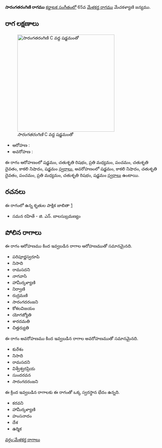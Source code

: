 {{Infobox ragam
	| name          	= సారంగతరంగిణి
	| synonym	    	= 
	| mela          	= 
	| chakra        	= 
	| janaka        	= 
	| type          	= షడవ
	| arohanam      	= {{svaraC|S|R2|M2|P|D2|N3|S'}} 
	| avarohanam    	= {{svaraC|S'|N3|D2|P|M2|R2|S}}
	| jeeva         	=
	| chhaya        	=
	| nyasa         	=
	| vishesha      	= 
	| equivalent  		= 
}}
{{కర్ణాటక సంగీత రాగాలు}}
'''సారంగతరంగిణి రాగము''' [[కర్ణాటక సంగీతం]]లో 65వ [[మేళకర్త రాగము]] మేచకళ్యాణి జన్యము. 


==రాగ లక్షణాలు==
[[Image:sarangatarangini_kb2wiki.png|thumb|right|316px|''సారంగతరంగిణి'' C వద్ద షడ్జమంతో]]

* ఆరోహణ : {{svaraC|S|R2|M2|P|D2|N3|S'}} 
* అవరోహణ : {{svaraC|S'|N3|D2|P|M2|R2|S}}

ఈ రాగం ఆరోహణంలో షడ్జమం, చతుశృతి రిషభం, ప్రతి మధ్యమం, పంచమం, చతుశృతి దైవతం, కాకలి  నిషాదం, షడ్జమం [[స్వరాలు]], అవరోహణంలో షడ్జమం, కాకలి  నిషాదం, చతుశృతి దైవతం, పంచమం, ప్రతి మధ్యమం, చతుశృతి రిషభం, షడ్జమం [[స్వరాలు]] ఉంటాయి.

==రచనలు==
ఈ రాగంలో ఉన్న కృతుల పాక్షిక జాబితా [https://github.com/ssrihari/ragavardhini/blob/master/ragas/kritis.psv]
* సమన రహితే - జి. ఎన్. బాలసుబ్రమణ్యం




==పోలిన రాగాలు==
ఈ రాగం ఆరోహణము కింద ఇవ్వబడిన రాగాల ఆరోహణముతో సమానమైనది.
* పరిపూర్ణస్వరూపి
* నిసాది
* రామసదని
* నాగవాసి
*  హామీర్కళ్యాణి
* నిర్వాణి
* రుద్రమణి
* సారంగదరంజని
* కోశలవిజయం
* యోగజ్యోతి
* శారదమతి
* చిత్తద్యుతి

ఈ రాగం అవరోహణము కింద ఇవ్వబడిన రాగాల అవరోహణముతో సమానమైనది.
* కురేశం
* నిసాది
* రామసదని
* విశ్వేశ్వరప్రియ
* సుందరవన
* సారంగదరంజని

ఈ క్రింద ఇవ్వబడిన రాగాలకు ఈ రాగంతో ఒక్క స్వరస్థాన భేదం ఉన్నది.
* కరవని
*  హామీర్కళ్యాణి
* హంసనాదం
* దేశ
* ఉర్మిక



[[వర్గం:మేళకర్త రాగాలు]]